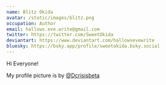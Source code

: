 ```yaml
---
name: Blitz Okida
avatar: /static/images/blitz.png
occupation: Author
email: hallows.eve.write@gmail.com
twitter: https://twitter.com/SweetOkida
deviantart: https://www.deviantart.com/hallowsevewrite
bluesky: https://bsky.app/profile/sweetokida.bsky.social
---
```


Hi Everyone!

My profile picture is by [@Dcrisisbeta](https://bsky.app/profile/dcrisisbeta.bsky.social)

